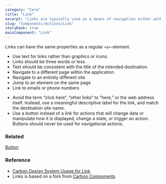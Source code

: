 ```yaml
---
category: "Core"
title: "Link"
excerpt: "Links are typically used as a means of navigation either within the application, to a place outside, or to a resource."
slug: "Components/Actions/Link"
storybook: true
mainComponent: "Link"
---
```


Links can have the same properties as a regular `<a>`-element.

<FigmaImage url="https://www.figma.com/file/KWrOuAzzykyysIDFpLikx1/WFP---Bridge?node-id=735%3A21440&t=eFfGsO7k7LGjWFwo-1" />

<FigmaImage url="https://www.figma.com/file/KWrOuAzzykyysIDFpLikx1/WFP---Bridge?node-id=735%3A21440&t=eFfGsO7k7LGjWFwo-1" />

<FigmaImage url="https://www.figma.com/file/KWrOuAzzykyysIDFpLikx1/WFP---Bridge?node-id=735%3A21440&t=eFfGsO7k7LGjWFwo-1" />

<DoUse>

- Use text for links rather than graphics or icons.
- Links should be three words or less.
- Text should be consistent with the title of the intended destination.
- Navigate to a different page within the application
- Navigate to an entirely different site
- Jump to an element on the same page
- Link to emails or phone numbers

</DoUse>

<DoNotUse>

- Avoid the term “click here“, “other links“ to “here,” or the web address itself. Instead, use a meaningful descriptive label for the link, and match the destination site name.
- Use a button instead of a link for actions that will change data or manipulate how it is displayed, change a state, or trigger an action. Buttons should never be used for navigational actions.

</DoNotUse>

### Related

[Button](?path=/docs/components-button--button-regular)

### Reference

- [Carbon Design System Usage for Link](https://www.carbondesignsystem.com/components/link/usage)
- Links is based on a fork from [Carbon Components](https://www.carbondesignsystem.com/components/link/code)
